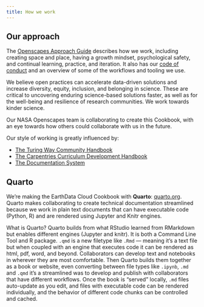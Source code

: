 ```yaml
---
title: How we work
---
```


## Our approach

The [Openscapes Approach Guide](https://openscapes.github.io/approach-guide/approach/) describes how we work, including creating space and place, having a growth mindset, psychological safety, and continual learning, practice, and iteration. It also has our [code of conduct](https://openscapes.github.io/approach-guide/approach/code-of-conduct.html) and an overview of some of the workflows and tooling we use. 

We believe open practices can accelerate data-driven solutions and increase diversity, equity, inclusion, and belonging in science. These are critical to uncovering enduring science-based solutions faster, as well as for the well-being and resilience of research communities. We work towards kinder science. 

Our NASA Openscapes team is collaborating to create this Cookbook, with an eye towards how others could collaborate with us in the future. 

Our style of working is greatly influenced by: 

- [The Turing Way Community Handbook](https://the-turing-way.netlify.app/community-handbook/community-handbook.html)
- [The Carpentries Curriculum Development Handbook](https://carpentries.github.io/curriculum-development)
- [The Documentation System](https://documentation.divio.com/)

## Quarto

We're making the EarthData Cloud Cookbook with **Quarto**: [quarto.org](https://quarto.org/). Quarto makes collaborating to create technical documentation streamlined because we work in plain text documents that can have executable code (Python, R) and are rendered using Jupyter and Knitr engines.

What is Quarto? Quarto builds from what RStudio learned from RMarkdown but enables different engines (Jupyter and knitr). It is both a Command Line Tool and R package. `.qmd` is a new filetype like `.Rmd` --- meaning it's a text file but when coupled with an engine that executes code it can be rendered as html, pdf, word, and beyond. Collaborators can develop text and notebooks in wherever they are most comfortable. Then Quarto builds them together as a book or website, even converting between file types like `.ipynb`, `.md` and `.qmd` it's a streamlined was to develop and publish with collaborators that have different workflows. Once the book is "served" locally, `.md` files auto-update as you edit, and files with executable code can be rendered individually, and the behavior of different code chunks can be controlled and cached.
